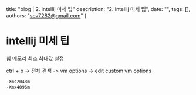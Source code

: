   title: "blog | 2. intellij 미세 팁"
  description: "2. intellij 미세 팁",
  date: "",
  tags: [],
  authors: "scv7282@gmail.com"
}

# intellij 미세 팁

힙 메모리 최소 최대값 설정

ctrl + p -> 전체 검색 -> vm options -> edit custom vm options

```txt
-Xms2048m
-Xmx4096m
```
